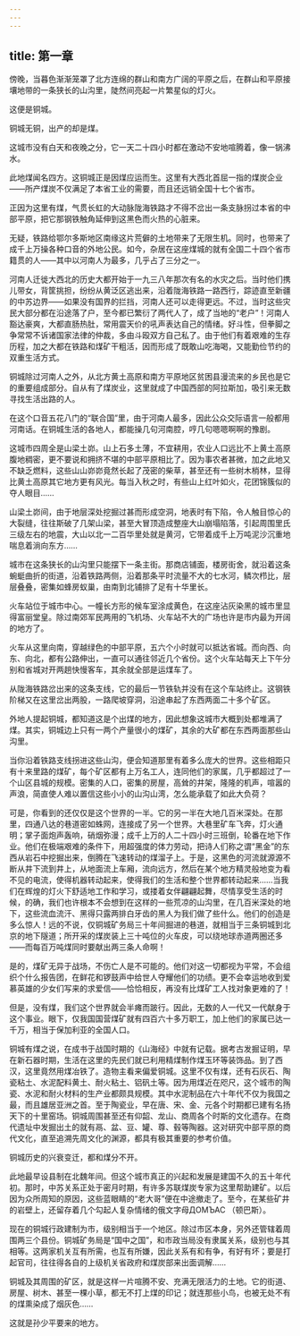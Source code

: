 ```yaml
---
---
---
```

title: 第一章
---

傍晚，当暮色渐渐笼罩了北方连绵的群山和南方广阔的平原之后，在群山和平原接壤地带的一条狭长的山沟里，陡然间亮起一片繁星似的灯火。

这便是铜城。

铜城无铜，出产的却是煤。

这城市没有白天和夜晚之分，它一天二十四小时都在激动不安地喧腾着，像一锅沸水。

此地煤闻名四方。这铜城正是因煤应运而生。这里有大西北首屈一指的煤炭企业——所产煤炭不仅满足了本省工业的需要，而且还远销全国十七个省市。

正因为这里有煤，气贯长虹的大动脉陇海铁路才不得不岔出一条支脉拐过本省的中部平原，把它那钢铁触角延伸到这黑色而火热的心脏来。

无疑，铁路给鄂尔多斯地区南缘这片荒僻的土地带来了无限生机。同时，也带来了成千上万操各种口音的外地公民。如今，杂居在这座煤城的就有全国二十四个省市籍贯的人——其中以河南人为最多，几乎占了三分之一。

河南人迁徙大西北的历史大都开始于一九三八年那次有名的水灾之后。当时他们携儿带女，背筐挑担，纷纷从黄泛区逃出来，沿着陇海铁路一路西行，踪迹直至新疆的中苏边界——如果没有国界的拦挡，河南人还可以走得更远。不过，当时这些灾民大部分都在沿途落了户，至今都已繁衍了两代人了，成了当地的“老户”！河南人豁达豪爽，大都直肠热肚，常用震天价的吼声表达自己的情绪。好斗性，但拳脚之争常常不诉诸国家法律的仲裁，多由斗殴双方自己私了。由于他们有着艰难的生存历程，加之大都在铁路和煤矿干粗活，因而形成了既敢山吃海喝，又能勤俭节约的双重生活方式。

铜城除过河南人之外，从北方黄土高原和南方平原地区贫困县漫流来的乡民也是它的重要组成部分。自从有了煤炭业，这里就成了中国西部的阿拉斯加，吸引来无数寻找生活出路的人。

在这个口音五花八门的“联合国”里，由于河南人最多，因此公众交际语言一般都用河南话。在铜城生活的各地人，都能操几句河南腔，哼几句嗯嗯啊啊的豫剧。

这城市四周全是山梁土峁。山上石多土薄，不宜耕用，农业人口远比不上黄土高原腹地稠密，更不要说和拥挤不堪的中部平原相比了。因为事农者甚微，加之此地又不缺乏燃料，这些山山峁峁竟然长起了茂密的柴草，甚至还有一些树木梢林，显得比黄土高原其它地方更有风光。每当入秋之时，有些山上红叶如火，花团锦簇似的夺人眼目……

山梁土峁间，由于地层深处挖掘过甚而形成空洞，地表时有下陷，令人触目惊心的大裂缝，往往斯破了几架山梁，甚至大冒顶造成整座大山崩塌陷落，引起周围里氏三级左右的地震，大山以北一二百华里处就是黄河，它带着成千上万吨泥沙沉重地喘息着淌向东方……

城市在这条狭长的山沟里只能摆下一条主街。那商店铺面，楼房街舍，就沿着这条蜿蜓曲折的街道，沿着铁路两侧，沿着那条平时流量不大的七水河，鳞次栉比，层层叠叠，密集如蜂房蚁巢，由南到北铺排了足有十华里长。

火车站位于城市中心。一幢长方形的候车室涂成黄色，在这座沾灰染黑的城市里显得富丽堂皇。除过南郊军民两用的飞机场、火车站不大的广场也许是市内最为开阔的地方了。

火车从这里向南，穿越绿色的中部平原，五六个小时就可以抵达省城。而向西、向东、向北，都有公路伸出，一直可以通往邻近几个省份。这个火车站每天上下午分别和省城对开两趟快慢客车，其余就全部是运煤车了。

从陇海铁路岔出来的这条支线，它的最后一节铁轨并没有在这个车站终止。这钢铁阶梯又在这里岔出两股，一路爬坡穿洞，沿途串起了东西两面二十多个矿区。

外地人提起铜城，都知道这是个出煤的地方，因此想象这城市大概到处都堆满了煤。其实，铜城边上只有一两个产量很小的煤矿，其余的大矿都在东西两面那些山沟里。

当你沿着铁路支线拐进这些山沟，便会知道那里有着多么庞大的世界。这些相距只有十来里路的煤矿，每个矿区都有上万名工人，连同他们的家属，几乎都超过了一个山区县城的规模。密集的人口，密集的房屋，高耸的井架，隆隆的机声，喧嚣的声浪，简直使人难以置信这些小小的山沟山湾，怎么能承载了如此大负荷？

可是，你看到的还仅仅是这个世界的一半。它的另一半在大地几百米深处。在那里，四通八达的巷道密如蛛网，连接成了另一个世界。大巷里矿车飞奔，灯火通明；掌子面炮声轰响，硝烟弥漫；成千上万的人二十四小时三班倒，轮番在地下作业。他们在极端艰难的条件下，用超强度的体力劳动，把诗人们称之谓“黑金”的东西从岩石中挖掘出来，倒腾在飞速转动的煤溜子上。于是，这黑色的河流就源源不断从井下流到井上，从地面流上车厢，流向远方，然后在某个地方精灵般地变为看不见的电流，使得机器转动起来，使得我们的生活和整个世界都转动起来……当我们在辉煌的灯火下舒适地工作和学习，或搂着女伴翩翩起舞，尽情享受生活的时候，的确，我们也许根本不会想到在这样的一些荒凉的山沟里，在几百米深处的地下，这些流血流汗、黑得只露两排白牙齿的黑人为我们做了些什么。他们的创造是多么惊人！远的不说，仅铜城矿务局三十年间掘进的巷道，就相当于三条铜城到北京的地下隧道；所开采的煤炭装上三十吨位的火车皮，可以绕地球赤道两圈还多——而每百万吨煤同时要献出两三条人命啊！

是的，煤矿无异于战场，不伤亡人是不可能的。他们对这一切都视为平常，不会组织个什么报告团，在鲜花和锣鼓声中给世人夺耀他们的功绩。更不会幸运地收到爱慕英雄的少女们写来的求爱信——恰恰相反，再没有比煤矿工人找对象更难的了！

但是，没有煤，我们这个世界就会半瘫而跛行。因此，无数的人一代又一代献身于这个事业。眼下，仅我国国营煤矿就有四百六十多万职工，加上他们的家属已达一千万，相当于保加利亚的全国人口。

铜城有煤之说，在成书于战国时期的《山海经》中就有记载。据考古发掘证明，早在新石器时期，生活在这里的先民们就已利用精煤制作煤玉环等装饰品。到了西汉，这里竟然用煤冶铁了。造物主看来偏爱铜城。这里不仅有煤，还有石灰石、陶瓷粘土、水泥配料黄土、耐火粘土、铝矾土等。因为用煤近在咫尺，这个城市的陶瓷、水泥和耐火材料的生产业都颇具规模。其中水泥制品在六十年代不仅为我国之最，而且雄居亚洲之首。至于陶瓷业，早在唐、宋、金、元各个时期都已建有名扬天下的十里窑场。铜城周围甚至还有仰韶、龙山、商周各个时斯的文化遗存。在商代遗址中发掘出土的就有鬲、盆、豆、罐、尊、毂等陶器。这对研究中部平原的商代文化，直至追溯先周文化的渊源，都具有极其重要的参考价值。

铜城历史的兴衰变迁，都和煤分不开。

此地最早设县制在北魏年间。但这个城市真正的兴起和发展是建国不久的五十年代初。那时，中苏关系正处于密月时期，有许多苏联煤炭专家为这里帮助建矿。以后因为众所周知的原因，这些蓝眼睛的“老大哥”便在中途撤走了。至今，在某些矿井的岩壁上，还留存着几个勾起人复杂情绪的俄文字母ДОМЪАС （顿巴斯）。

现在的铜城行政建制为市，级别相当于一个地区。除过市区本身，另外还管辖着周围两三个县份。铜城矿务局是“国中之国”，和市政当局没有隶属关系，级别也与其相等。这两家机关互有所需，也互有所嫌，因此关系有和有争，有好有坏；要是打起官司，往往得各自的上级机关省政府和煤炭部来出面调解……

铜城及其周围的矿区，就是这样一片喧腾不安、充满无限活力的土地。它的街道、房屋、树木、甚至一棵小草，都无不打上煤的印记；就连那些小鸟，也被无处不有的煤熏染成了烟灰色……

这就是孙少平要来的地方。